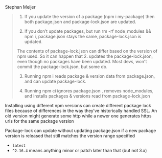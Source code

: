 
Stephan Meijer
> 1. If you update the version of a package (npm i my-package) then both package.json and package-lock.json are updated.
> 
> 2. If you don't update packages, but run rm -rf node_modules && npm i, package.json stays the same, package-lock.json is updated.
> 
> The contents of package-lock.json can differ based on the version of npm used. So it can happen that 2. updates the package-lock.json, even though no packages have been updated. Most devs, won't commit the package-lock.json, but some do.
> 
> 3. Running npm i reads package & version data from package.json, and can update package-lock.
> 
> 4. Running npm ci ignores package.json , removes node_modules, and installs packages & versions read from package-lock.json

Installing using different npm versions can create different package lock files because of differences in the way they've historically handled SSL. An old version might generate some http while a newer one generates https urls for the same package version

Package-lock can update without updating package.json if a new package version is released that still matches the version range specified

- `latest`
- `^2.16.4` means anything minor or patch later than that (but not 3.x)
